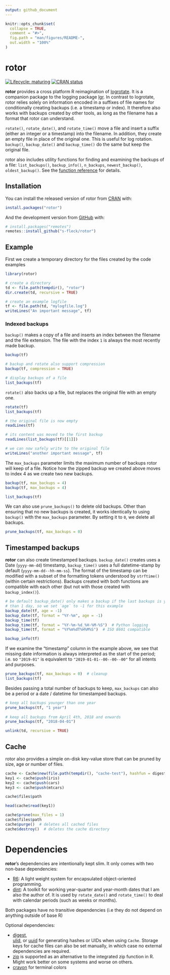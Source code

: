 ```yaml
---
output: github_document
---
```


<!-- README.md is generated from README.Rmd. Please edit that file -->

```r
knitr::opts_chunk$set(
  collapse = TRUE,
  comment = "#>",
  fig.path = "man/figures/README-",
  out.width = "100%"
)
```
# rotor

<!-- badges: start -->
[![Lifecycle: maturing](https://img.shields.io/badge/lifecycle-maturing-blue.svg)](https://lifecycle.r-lib.org/articles/stages.html#maturing)
[![CRAN status](https://www.r-pkg.org/badges/version/rotor)](https://cran.r-project.org/package=rotor)
<!-- badges: end -->

**rotor** provides a cross platform R reimagination of
[logrotate](https://linux.die.net/man/8/logrotate). It is a companion package to
the logging package [lgr](https://github.com/s-fleck/lgr). In
contrast to logrotate, rotor relies solely on information encoded in a suffixes
of file names for conditionally creating backups (i.e. a timestamp or index). It
therefore also works with backups created by other tools, as long as the
filename has a format that rotor can understand.

`rotate()`, `rotate_date()`, and `rotate_time()` move a file and insert a suffix
(either an integer or a timestamp) into the filename. In addition, they create
an empty file in place of the original one. This is useful for log rotation.
`backup()`, `backup_date()` and `backup_time()` do the same but keep the
original file.

rotor also includes utility functions for finding and examining the backups of a 
file: `list_backups()`, `backup_info()`, `n_backups`, `newest_backup()`, 
`oldest_backup()`. See the 
[function reference](https://s-fleck.github.io/rotor/reference/index.html) for 
details.

## Installation

You can install the released version of rotor from [CRAN](https://CRAN.R-project.org) with:

``` r
install.packages("rotor")
```

And the development version from [GitHub](https://github.com/) with:

``` r
# install.packages("remotes")
remotes::install_github("s-fleck/rotor")
```
## Example

First we create a temporary directory for the files created by the code examples
```r
library(rotor)

# create a directory
td <- file.path(tempdir(), "rotor")
dir.create(td, recursive = TRUE)

# create an example logfile
tf <- file.path(td, "mylogfile.log")
writeLines("An important message", tf)
```

### Indexed backups

`backup()` makes a copy of a file and inserts an index between the filename
and the file extension. The file with the index `1` is always the most recently
made backup.
```r
backup(tf)

# backup and rotate also support compression
backup(tf, compression = TRUE) 

# display backups of a file
list_backups(tf)  
```

`rotate()` also backs up a file, but replaces the original file with an empty 
one.

```r
rotate(tf)
list_backups(tf)

# the original file is now empty
readLines(tf)

# its content was moved to the first backup
readLines(list_backups(tf)[[1]])

# we can now safely write to the original file
writeLines("another important message", tf)
```

The `max_backups` parameter limits the maximum number of backups rotor will
keep of a file. Notice how the zipped backup we created above moves to index 4 
as we create two new backups.
```r
backup(tf, max_backups = 4)
backup(tf, max_backups = 4)

list_backups(tf)
```

We can also use `prune_backups()` to delete old backups. Other than ensuring
that no new backups is created, it works identically to using `backup()` with
the `max_backups` parameter. By setting it to `0`, we delete all backups.
```r
prune_backups(tf, max_backups = 0)
```

## Timestamped backups

**rotor** can also create timestamped backups. `backup_date()` creates uses a 
Date (`yyyy-mm-dd`) timestamp, `backup_time()` uses a full datetime-stamp by 
default (`yyyy-mm-dd--hh-mm-ss`). The format of the timestamp can be modified
with a subset of the formatting tokens understood by `strftime()` (within 
certain restrictions). Backups created with both functions are compatible with 
each other (but not with those created with `backup_index()`).

```r
# be default backup_date() only makes a backup if the last backups is younger
# than 1 day, so we set `age` to -1 for this example
backup_date(tf, age = -1)  
backup_date(tf, format = "%Y-%m", age = -1)
backup_time(tf)
backup_time(tf, format = "%Y-%m-%d_%H-%M-%S")  # Python logging
backup_time(tf, format = "%Y%m%dT%H%M%S")  # ISO 8601 compatible

backup_info(tf)
```
If we examine the "timestamp" column in the example above, we see that missing 
date information is always interpreted as the start of the period; i.e. so 
`"2019-01"` is equivalent to `"2019-01-01--00--00--00"` for all intents and 
purposes.

```r
prune_backups(tf, max_backups = 0)  # cleanup
list_backups(tf)
```

Besides passing a total number of backups to keep, `max_backups` can also be 
a period or a date / datetime for timestamped backups.
```r
# keep all backups younger than one year
prune_backups(tf, "1 year") 
  
# keep all backups from April 4th, 2018 and onwards
prune_backups(tf, "2018-04-01")  
```

```r
unlink(td, recursive = TRUE)
```


## Cache

rotor also provides a simple on-disk key-value store that can be pruned by size,
age or number of files.
 
```r
cache <- Cache$new(file.path(tempdir(), "cache-test"), hashfun = digest::digest)
key1 <- cache$push(iris)
key2 <- cache$push(cars)
key3 <- cache$push(mtcars)

cache$files$path

head(cache$read(key1))

cache$prune(max_files = 1)
cache$files$path
cache$purge()  # deletes all cached files
cache$destroy()  # deletes the cache directory
```



# Dependencies

**rotor**'s dependencies are intentionally kept slim. It only comes with two
non-base dependencies:

* [R6](https://github.com/r-lib/R6): A light weight system for 
  encapsulated object-oriented programming.
* [dint](https://github.com/s-fleck/dint): A toolkit for working year-quarter 
  and year-month dates that I am also the author of. It is used by 
  `rotate_date()` and `rotate_time()` to deal with calendar periods (such as
  weeks or months).
  
Both packages have no transitive dependencies (i.e they do not depend on 
anything outside of base R)


Optional dependencies:

* [digest](https://github.com/eddelbuettel/digest),  
  [ulid](https://cran.r-project.org/package=ulid), or
  [uuid](https://CRAN.R-project.org/package=uuid ) for generating
  hashes or UIDs when using `Cache`. Storage keys for cache files can also be set 
  manually, in which case no external dependencies are required.
* [zip](https://CRAN.R-project.org/package=zip) is supported as an alternative 
  to the integrated zip function in R. Might work better on some systems and
  worse on others.
* [crayon](https://cran.r-project.org/package=crayon) for 
  terminal colors
